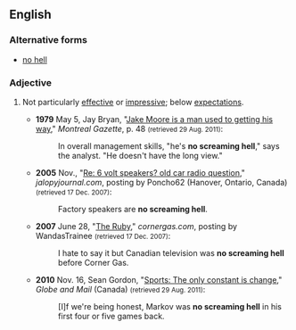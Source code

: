 ==English==

===Alternative forms===
* [[no hell]]

===Adjective===
{{en-adj|head=[[no]] [[screaming]] [[hell]]|-}}

# {{context|Canada|idiomatic|lang=en}} Not particularly [[effective]] or [[impressive]]; below [[expectations]].
#* '''1979''' May 5, Jay Bryan, "[http://news.google.com/newspapers?id=c2IxAAAAIBAJ&sjid=vqEFAAAAIBAJ&pg=3058,4298727&dq=no-screaming-hell&hl=en Jake Moore is a man used to getting his way‎]," ''Montreal Gazette'', p. 48 <small>(retrieved 29 Aug. 2011)</small>:
#*: In overall management skills, "he's '''no screaming hell'''," says the analyst. "He doesn't have the long view." 
#* '''2005''' Nov., "[http://www.jalopyjournal.com/forum/showthread.php?t=105379 Re: 6 volt speakers? old car radio question]," ''jalopyjournal.com'', posting by Poncho62 (Hanover, Ontario, Canada) <small>(retrieved 17 Dec. 2007)</small>:
#*: Factory speakers are '''no screaming hell'''.
#* '''2007''' June 28, "[http://www.cornergas.com/ruby/?topic=1767&offset=20&sort=asc The Ruby]," ''cornergas.com'', posting by WandasTrainee <small>(retrieved 17 Dec. 2007)</small>:
#*: I hate to say it but Canadian television was '''no screaming hell''' before Corner Gas.
#* '''2010''' Nov. 16, Sean Gordon, "[http://www.theglobeandmail.com/sports/french-immersion/the-only-constant-is-change/article1800887/ Sports: The only constant is change]," ''Globe and Mail'' (Canada) <small>(retrieved 29 Aug. 2011)</small>:
#*: [I]f we're being honest, Markov was '''no screaming hell''' in his first four or five games back.